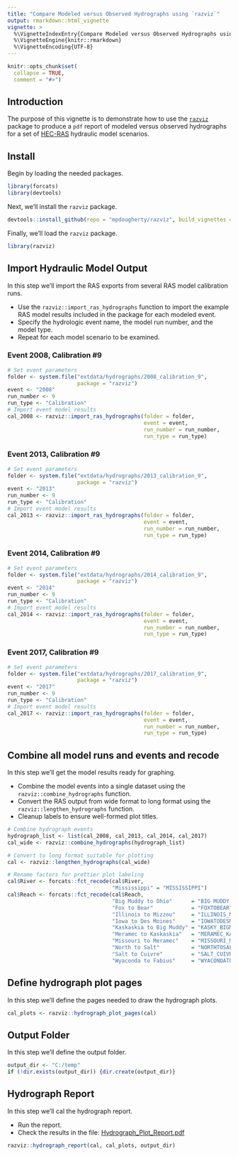 ```yaml
---
title: "Compare Modeled versus Observed Hydrographs using `razviz`"
output: rmarkdown::html_vignette
vignette: >
  %\VignetteIndexEntry{Compare Modeled versus Observed Hydrographs using `razviz`}
  %\VignetteEngine{knitr::rmarkdown}
  %\VignetteEncoding{UTF-8}
---
```


```r
knitr::opts_chunk$set(
  collapse = TRUE,
  comment = "#>")
```

## Introduction
The purpose of this vignette is to demonstrate how to use the [`razviz`](https://mpdougherty.github.io/razviz/) package to produce a `pdf` report of modeled versus observed hydrographs for a set of [HEC-RAS](https://www.hec.usace.army.mil/software/hec-ras/) hydraulic model scenarios. 

## Install
Begin by loading the needed packages. 
```r
library(forcats)
library(devtools)
```

Next, we'll install the `razviz` package. 
```r
devtools::install_github(repo = "mpdougherty/razviz", build_vignettes = TRUE)
```

Finally, we'll load the `razviz` package. 
```r
library(razviz)
```

## Import Hydraulic Model Output
In this step we'll import the RAS exports from several RAS model calibration runs. 

* Use the `razviz::import_ras_hydrographs` function to import the example RAS model results included in the package for each modeled event. 
* Specify the hydrologic event name, the model run number, and the model type. 
* Repeat for each model scenario to be examined. 

### Event 2008, Calibration #9
```r
# Set event parameters
folder <- system.file("extdata/hydrographs/2008_calibration_9",
                      package = "razviz")
event <- "2008"
run_number <- 9
run_type <- "Calibration"
# Import event model results
cal_2008 <- razviz::import_ras_hydrographs(folder = folder,
                                           event = event,
                                           run_number = run_number,
                                           run_type = run_type)
```

### Event 2013, Calibration #9
```r
# Set event parameters
folder <- system.file("extdata/hydrographs/2013_calibration_9",
                      package = "razviz")
event <- "2013"
run_number <- 9
run_type <- "Calibration"
# Import event model results
cal_2013 <- razviz::import_ras_hydrographs(folder = folder,
                                           event = event,
                                           run_number = run_number,
                                           run_type = run_type)
```

### Event 2014, Calibration #9
```r
# Set event parameters
folder <- system.file("extdata/hydrographs/2014_calibration_9",
                      package = "razviz")
event <- "2014"
run_number <- 9
run_type <- "Calibration"
# Import event model results
cal_2014 <- razviz::import_ras_hydrographs(folder = folder,
                                           event = event,
                                           run_number = run_number,
                                           run_type = run_type)
```

### Event 2017, Calibration #9
```r
# Set event parameters
folder <- system.file("extdata/hydrographs/2017_calibration_9",
                      package = "razviz")
event <- "2017"
run_number <- 9
run_type <- "Calibration"
# Import event model results
cal_2017 <- razviz::import_ras_hydrographs(folder = folder,
                                           event = event,
                                           run_number = run_number,
                                           run_type = run_type)
```

## Combine all model runs and events and recode
In this step we'll get the model results ready for graphing.

* Combine the model events into a single dataset using the `razviz::combine_hydrographs` function. 
* Convert the RAS output from wide format to long format using the `razviz::lengthen_hydrographs` function. 
* Cleanup labels to ensure well-formed plot titles. 

```r
# Combine hydrograph events 
hydrograph_list <- list(cal_2008, cal_2013, cal_2014, cal_2017)
cal_wide <- razviz::combine_hydrographs(hydrograph_list)

# Convert to long format suitable for plotting
cal <- razviz::lengthen_hydrographs(cal_wide)

# Rename factors for prettier plot labeling
cal$River <- forcats::fct_recode(cal$River, 
                                 "Mississippi" = "MISSISSIPPI")
cal$Reach <- forcats::fct_recode(cal$Reach, 
                                 "Big Muddy to Ohio"      = "BIG MUDDY_OHIO", 
                                 "Fox to Bear"            = "FOXTOBEAR",
                                 "Illinois to Mizzou"     = "ILLINOIS_MIZZOU",
                                 "Iowa to Des Moines"     = "IOWATODESM",
                                 "Kaskaskia to Big Muddy" = "KASKY_BIGMUDDY",
                                 "Meramec to Kaskaskia"   = "MERAMEC_KASKY",
                                 "Missouri to Meramec"    = "MISSOURI_MERAMEC",
                                 "North to Salt"          = "NORTHTOSALT",
                                 "Salt to Cuivre"         = "SALT_CUIVRE",
                                 "Wyaconda to Fabius"     = "WYACONDATOFABIUS")

```

## Define hydrograph plot pages
In this step we'll define the pages needed to draw the hydrograph plots. 

```r
cal_plots <- razviz::hydrograph_plot_pages(cal)
```

## Output Folder
In this step we'll define the output folder.

```r
output_dir <- "C:/temp"
if (!dir.exists(output_dir)) {dir.create(output_dir)}
```

## Hydrograph Report
In this step we'll cal the hydrograph report. 

* Run the report.
* Check the results in the file: [Hydrograph_Plot_Report.pdf](https://mpdougherty.github.io/razviz/doc/Hydrograph_Plot_Report.pdf)

```r
razviz::hydrograph_report(cal, cal_plots, output_dir)
```

